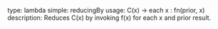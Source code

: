type: lambda
simple: reducingBy
usage: C(x) -> each x : fn(prior, x)
description: Reduces C(x) by invoking f(x) for each x and prior result.
